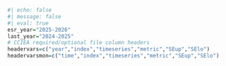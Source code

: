 ```r
#| echo: false
#| message: false
#| eval: true
esr_year="2025-2026"
last_year="2024-2025"
# CCIEA required/optional file column headers
headervars=c("year","index","timeseries","metric","SEup","SElo")
headervarsmon=c("time","index","timeseries","metric","SEup","SElo")
```
